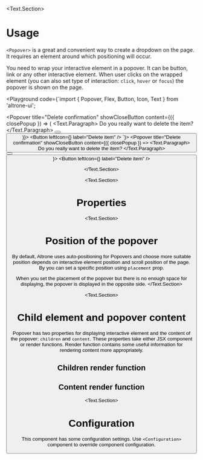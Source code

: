 
<BluePrint title="Popover" description="This component is used to display popovers on the page" />

<Text.Section>
# Usage

  `<Popover>` is a great and convenient way to create a dropdown on the page. It requires an element around which positioning will occur.

  You need to wrap your interactive element in a popover. It can be button, link or any other interactive element. When user clicks on
  the wrapped element (you can also set type of interaction: `click`, `hover` or `focus`) the popover is shown on the page.

  <Playground code={`import { Popover, Flex, Button, Icon, Text } from 'altrone-ui';

<Popover title="Delete confirmation" showCloseButton content={({ closePopup }) => (
  <Flex direction="vertical" gap="m">
    <Text.Paragraph>
      Do you really want to delete the item?
    </Text.Paragraph>
    <Flex direction="horizontal" justify="end" gap="m">
      <Button onClick={closePopup} label="Cancel" />
      <Button onClick={closePopup} role="danger" label="Delete" />
    </Flex>
  </Flex>
)}>
  <Button leftIcon={<Icon i="delete" />} label="Delete item" />
</Popover>
`}>
      <Popover title="Delete confirmation" showCloseButton content={({ closePopup }) => <Flex direction="vertical" gap="m">
        <Text.Paragraph>
          Do you really want to delete the item?
        </Text.Paragraph>
        <Flex direction="horizontal" justify="end" gap="m">
          <Button onClick={closePopup} label="Cancel" />
          <Button onClick={closePopup} role="danger" label="Delete" />
        </Flex>
      </Flex>}>
        <Button leftIcon={<Icon i="delete" />} label="Delete item" />
      </Popover>
    </Playground>

</Text.Section>

<Text.Section>
  # Properties

  <PropertiesTable title="Properties" data={PopoverProperties} />
</Text.Section>

<Text.Section>
# Position of the popover

By default, Altrone uses auto-positioning for Popovers and choose more suitable position depends on interactive element position
and scroll position of the page. By you can set a specific position using `placement` prop.

When you set the placement of the popover but there is no enough space for displaying, the popover is displayed in the opposite side.
</Text.Section>

<Text.Section>
  # Child element and popover content

  Popover has two properties for displaying interactive element and the content of the popover: `children` and `content`.
  These properties take either JSX component or render functions. Render function contains some useful information for rendering
  content more appropriately.

  ## Children render function
  <PropertiesTable data={PopoverChildrenContext} />

  ## Content render function
  <PropertiesTable data={PopoverContentContext} />
</Text.Section>

<Text.Section>
# Configuration

This component has some configuration settings. Use `<Configuration>` component to override component configuration.

<ConfigTable filter="popover." />
</Text.Section>